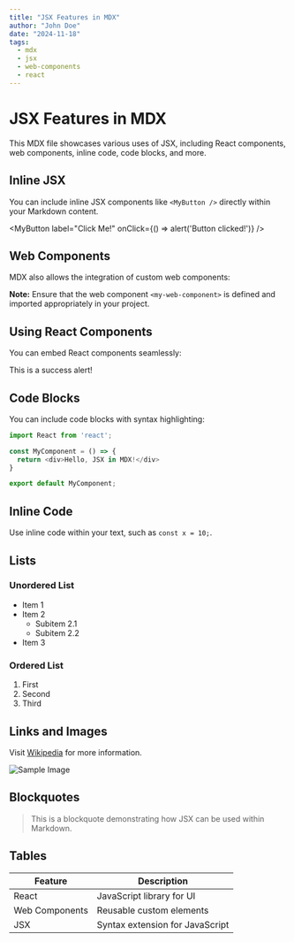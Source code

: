 ```yaml
---
title: "JSX Features in MDX"
author: "John Doe"
date: "2024-11-18"
tags:
  - mdx
  - jsx
  - web-components
  - react
---
```



# JSX Features in MDX

This MDX file showcases various uses of JSX, including React components, web components, inline code, code blocks, and more.

## Inline JSX

You can include inline JSX components like `<MyButton />` directly within your Markdown content.

<MyButton label="Click Me!" onClick={() => alert('Button clicked!')} />

## Web Components

MDX also allows the integration of custom web components:

<my-web-component prop="value" />

**Note:** Ensure that the web component `<my-web-component>` is defined and imported appropriately in your project.

## Using React Components

You can embed React components seamlessly:

<Alert type="success">
  This is a success alert!
</Alert>

## Code Blocks

You can include code blocks with syntax highlighting:

```javascript
import React from 'react';

const MyComponent = () => {
  return <div>Hello, JSX in MDX!</div>
}

export default MyComponent;
```

## Inline Code

Use inline code within your text, such as `const x = 10;`.

## Lists

### Unordered List

- Item 1
- Item 2
  - Subitem 2.1
  - Subitem 2.2
- Item 3

### Ordered List

1. First
2. Second
3. Third

## Links and Images

Visit [Wikipedia](https://en.wikipedia.org/) for more information.

![Sample Image](https://via.placeholder.com/300)

## Blockquotes

> This is a blockquote demonstrating how JSX can be used within Markdown.

## Tables

| Feature       | Description                      |
| ------------- | -------------------------------- |
| React         | JavaScript library for UI        |
| Web Components| Reusable custom elements         |
| JSX           | Syntax extension for JavaScript  |
